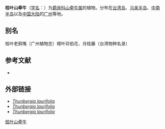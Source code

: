 {{Speciesbox
| name = 桂叶山牵牛
| status = 
| status_system = 
| image =Thunbergia grandiflora3.jpg
| genus = Thunbergia
| species = laurifolia
| authority = Lindl.
}}

'''桂叶山牵牛'''（[[学名|学名]]：{{lang|la|''Thunbergia laurifolia''}}）为[[爵床科|爵床科]][[山牵牛属|山牵牛属]]的植物。分布在[[台湾岛|台湾岛]]、[[马来半岛|马来半岛]]、[[中南半岛|中南半岛]]以及[[中国大陆|中国大陆]]的[[广州|广州]]等地。

== 别名 ==
桂叶老鸦嘴（广州植物志）樟叶邓伯花、月桂藤（台湾物种名录）

== 参考文献 ==
<div class="references-small">
* {{cite web| url =http://www.bioinfo.cn/db05/KmzwSpecies.php?action=view&id=313| title =桂叶山牵牛| work =《中国高等植物数据库全库》| publisher =中国科学院微生物研究所| author =昆明植物研究所| accessdate =2009-02-21| deadurl =yes| archiveurl =https://web.archive.org/web/20160305083111/http://www.bioinfo.cn/db05/KmzwSpecies.php?action=view&id=313| archivedate =2016-03-05}}
</div>

== 外部链接 ==
*[https://web.archive.org/web/20060824101339/http://deh.gov.au/biodiversity/invasive/weeds/weeds-alert/t-laurifolia.html ''Thunbergia laurifolia'']
*[http://plants.usda.gov/java/profile?symbol=THLA6 ''Thunbergia laurifolia''] {{Wayback|url=http://plants.usda.gov/java/profile?symbol=THLA6 |date=20081010201500 }}
*[https://web.archive.org/web/20060830084035/http://weeds.crc.org.au/documents/wmg_laurel_clock.pdf ''Thunbergia laurifolia'']
{{Taxonbar|from=Q514393}}

[[Category:山牵牛属|桂叶山牵牛]]


{{植物小作品}}